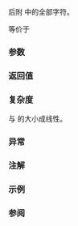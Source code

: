 {{cpp/string/basic_string/title|append_range}}
{{cpp/string/basic_string/navbar}}
{{ddcl|since=c++23|1=
template&lt; container-compatible-range&lt;CharT&gt; R &gt;
constexpr std::basic_string&amp; append_range( R&amp;&amp; rg );
}}

后附 {{c|rg}} 中的全部字符。

等价于
{{source|1=
return append(std::basic_string( std::from_range, std​::​forward&lt;R&gt;(rg), get_allocator()));
}}

===参数===
{{par begin}}
{{par|rg|{{ls|cpp/ranges/to#容器兼容范围}}}}
{{par end}}

===返回值===
{{c|*this}}

===复杂度===
与 {{c|rg}} 的大小成线性。

===异常===
{{cpp/string/basic_string/length error note}}

{{cpp/strong exception safety guarantee}}

===注解===
{{feature test macro|__cpp_lib_containers_ranges|value=202202L|std=C++23|接受{{ls|cpp/ranges/to#容器兼容范围}}的成员函数}}

===示例===
{{example
|code=
#include &lt;cassert&gt;
#include &lt;string&gt;

int main()
{
    std::string head{"long long"};
    const auto tail = {' ', 'i', 'n', 't'};

#ifdef __cpp_lib_containers_ranges
    head.append_range(tail);
#else
    head.append(tail.begin(), tail.end());
#endif

    assert(head == "long long int");
}
}}

===参阅===
{{dsc begin}}
{{dsc inc|cpp/string/basic_string/dsc append}}
{{dsc end}}

{{langlinks|de|en|es|fr|it|ja|pl|pt|ru}}